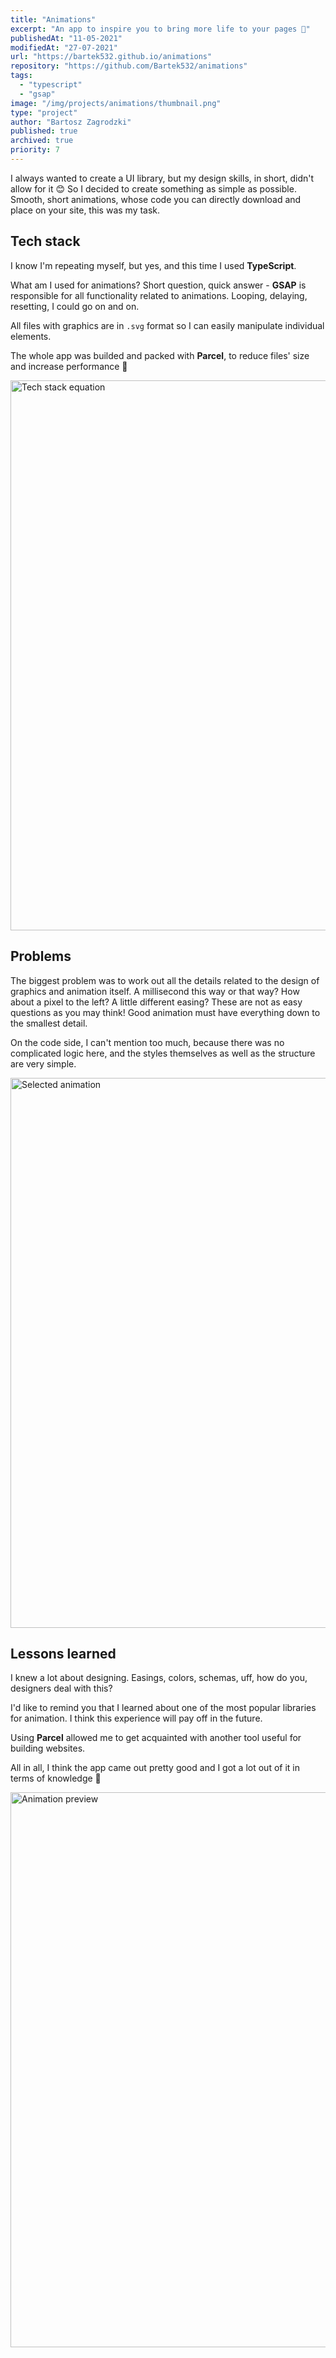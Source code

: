 ```yaml
---
title: "Animations"
excerpt: "An app to inspire you to bring more life to your pages 🌊"
publishedAt: "11-05-2021"
modifiedAt: "27-07-2021"
url: "https://bartek532.github.io/animations"
repository: "https://github.com/Bartek532/animations"
tags:
  - "typescript"
  - "gsap"
image: "/img/projects/animations/thumbnail.png"
type: "project"
author: "Bartosz Zagrodzki"
published: true
archived: true
priority: 7
---
```


<div id="introduction">
  I always wanted to create a UI library, but my design skills, in short, didn't allow for it 😊 So
  I decided to create something as simple as possible. Smooth, short animations, whose code you can
  directly download and place on your site, this was my task.
</div>

## Tech stack

I know I'm repeating myself, but yes, and this time I used **TypeScript**.

What am I used for animations? Short question, quick answer - **GSAP** is responsible for all functionality related to animations. Looping, delaying, resetting, I could go on and on.

All files with graphics are in `.svg` format so I can easily manipulate individual elements.

The whole app was builded and packed with **Parcel**, to reduce files' size and increase performance 💪

<Image
  src="/img/projects/animations/stack-equation.png"
  alt="Tech stack equation"
  width="1200"
  height="880"
/>

## Problems

The biggest problem was to work out all the details related to the design of graphics and animation itself. A millisecond this way or that way? How about a pixel to the left? A little different easing? These are not as easy questions as you may think! Good animation must have everything down to the smallest detail.

On the code side, I can't mention too much, because there was no complicated logic here, and the styles themselves as well as the structure are very simple.

<Image
  src="/img/projects/animations/preview.png"
  alt="Selected animation "
  width="1200"
  height="880"
/>

## Lessons learned

I knew a lot about designing. Easings, colors, schemas, uff, how do you, designers deal with this?

I'd like to remind you that I learned about one of the most popular libraries for animation. I think this experience will pay off in the future.

Using **Parcel** allowed me to get acquainted with another tool useful for building websites.

All in all, I think the app came out pretty good and I got a lot out of it in terms of knowledge 💪

<Image
  src="/img/projects/animations/display.gif"
  alt="Animation preview"
  width="1120"
  height="888"
/>
